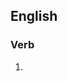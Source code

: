 ==English==

===Verb===
{{head|en|present participle}}

# {{present participle of|inebriate|lang=en|nocat=1}}